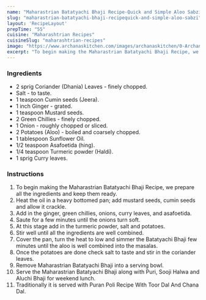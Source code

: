 ---
name: "Maharastrian Batatyachi Bhaji Recipe-Quick and Simple Aloo Sabzi"
slug: "maharastrian-batatyachi-bhaji-recipequick-and-simple-aloo-sabzi"
layout: 'RecipeLayout'
prepTime: "55"
cuisine: "Maharashtrian Recipes"
cuisineSlug: "maharashtrian-recipes"
image: "https://www.archanaskitchen.com/images/archanaskitchen/0-Archanas-Kitchen-Recipes/2017/1-aug/Batatyachi_Bhaji_Recipe_Maharashtrian_Potato_Sabzi-1.jpg"
excerpt: "To begin making the Maharastrian Batatyachi Bhaji Recipe, we prepare all the ingredients and keep them ready"
---

### Ingredients

- 2 sprig Coriander (Dhania) Leaves - finely chopped.
- Salt - to taste.
- 1 teaspoon Cumin seeds (Jeera).
- 1 inch Ginger - grated.
- 1 teaspoon Mustard seeds.
- 2 Green Chillies - finely chopped.
- 1 Onion - roughly chopped or sliced.
- 2 Potatoes (Aloo) - boiled and coarsely chopped.
- 1 tablespoon Sunflower Oil.
- 1/2 teaspoon Asafoetida (hing).
- 1/4 teaspoon Turmeric powder (Haldi).
- 1 sprig Curry leaves.

### Instructions

1. To begin making the Maharastrian Batatyachi Bhaji Recipe, we prepare all the ingredients and keep them ready.
1. Heat the oil in a heavy bottomed pan; add mustard seeds, cumin seeds and allow it crackle.
1. Add in the ginger, green chillies, onions, curry leaves, and asafoetida.
1. Saute for a few minutes until the onions turn soft.
1. At this stage add in the turmeric powder, salt and potatoes.
1. Stir well until all the ingredients are well combined.
1. Cover the pan, turn the heat to low and simmer the Batatyachi Bhaji few minutes until the aloo is well combined into the masalas.
1. Once the potatoes are done check salt to taste and stir in the coriander leaves.
1. Remove Maharastrian Batatyachi Bhaji into a serving bowl.
1. Serve the Maharastrian Batatyachi Bhaji along with Puri, Sooji Halwa and Aluchi Bhaji for weekend lunch.
1. Traditionally it is served with Puran Poli Recipe With Toor Dal And Chana Dal.
